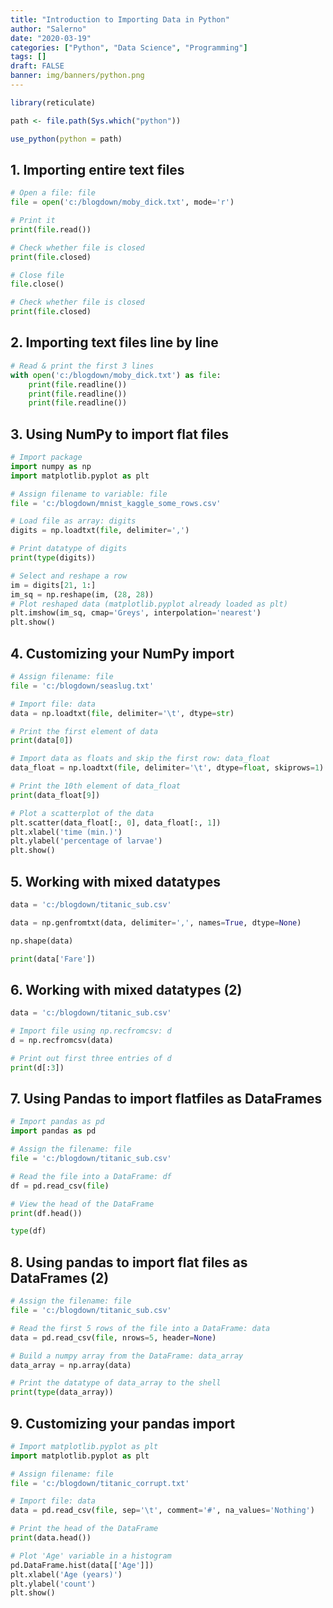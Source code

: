 ```yaml
---
title: "Introduction to Importing Data in Python"
author: "Salerno"
date: "2020-03-19"
categories: ["Python", "Data Science", "Programming"]
tags: []
draft: FALSE
banner: img/banners/python.png
---
```


```r
library(reticulate)

path <- file.path(Sys.which("python"))

use_python(python = path)

```

## 1. Importing entire text files

```python

# Open a file: file
file = open('c:/blogdown/moby_dick.txt', mode='r')

# Print it
print(file.read())

# Check whether file is closed
print(file.closed)

# Close file
file.close()

# Check whether file is closed
print(file.closed)

```

## 2. Importing text files line by line

```python

# Read & print the first 3 lines
with open('c:/blogdown/moby_dick.txt') as file:
    print(file.readline())
    print(file.readline())
    print(file.readline())

```

## 3. Using NumPy to import flat files

```python

# Import package
import numpy as np
import matplotlib.pyplot as plt

# Assign filename to variable: file
file = 'c:/blogdown/mnist_kaggle_some_rows.csv'

# Load file as array: digits
digits = np.loadtxt(file, delimiter=',')

# Print datatype of digits
print(type(digits))

# Select and reshape a row
im = digits[21, 1:]
im_sq = np.reshape(im, (28, 28))
# Plot reshaped data (matplotlib.pyplot already loaded as plt)
plt.imshow(im_sq, cmap='Greys', interpolation='nearest')
plt.show()


```

## 4. Customizing your NumPy import


```python

# Assign filename: file
file = 'c:/blogdown/seaslug.txt'

# Import file: data
data = np.loadtxt(file, delimiter='\t', dtype=str)

# Print the first element of data
print(data[0])

# Import data as floats and skip the first row: data_float
data_float = np.loadtxt(file, delimiter='\t', dtype=float, skiprows=1)

# Print the 10th element of data_float
print(data_float[9])

# Plot a scatterplot of the data
plt.scatter(data_float[:, 0], data_float[:, 1])
plt.xlabel('time (min.)')
plt.ylabel('percentage of larvae')
plt.show()

```


## 5. Working with mixed datatypes

```python

data = 'c:/blogdown/titanic_sub.csv'

data = np.genfromtxt(data, delimiter=',', names=True, dtype=None)

np.shape(data)

print(data['Fare'])

```

## 6. Working with mixed datatypes (2)

```python

data = 'c:/blogdown/titanic_sub.csv'

# Import file using np.recfromcsv: d
d = np.recfromcsv(data)

# Print out first three entries of d
print(d[:3])


```

## 7. Using Pandas to import flatfiles as DataFrames

```python

# Import pandas as pd
import pandas as pd

# Assign the filename: file
file = 'c:/blogdown/titanic_sub.csv'

# Read the file into a DataFrame: df
df = pd.read_csv(file)

# View the head of the DataFrame
print(df.head())

type(df)


```

## 8. Using pandas to import flat files as DataFrames (2)

```python

# Assign the filename: file
file = 'c:/blogdown/titanic_sub.csv'

# Read the first 5 rows of the file into a DataFrame: data
data = pd.read_csv(file, nrows=5, header=None)

# Build a numpy array from the DataFrame: data_array
data_array = np.array(data)

# Print the datatype of data_array to the shell
print(type(data_array))

```


## 9. Customizing your pandas import

```python

# Import matplotlib.pyplot as plt
import matplotlib.pyplot as plt

# Assign filename: file
file = 'c:/blogdown/titanic_corrupt.txt'

# Import file: data
data = pd.read_csv(file, sep='\t', comment='#', na_values='Nothing')

# Print the head of the DataFrame
print(data.head())

# Plot 'Age' variable in a histogram
pd.DataFrame.hist(data[['Age']])
plt.xlabel('Age (years)')
plt.ylabel('count')
plt.show()


```

